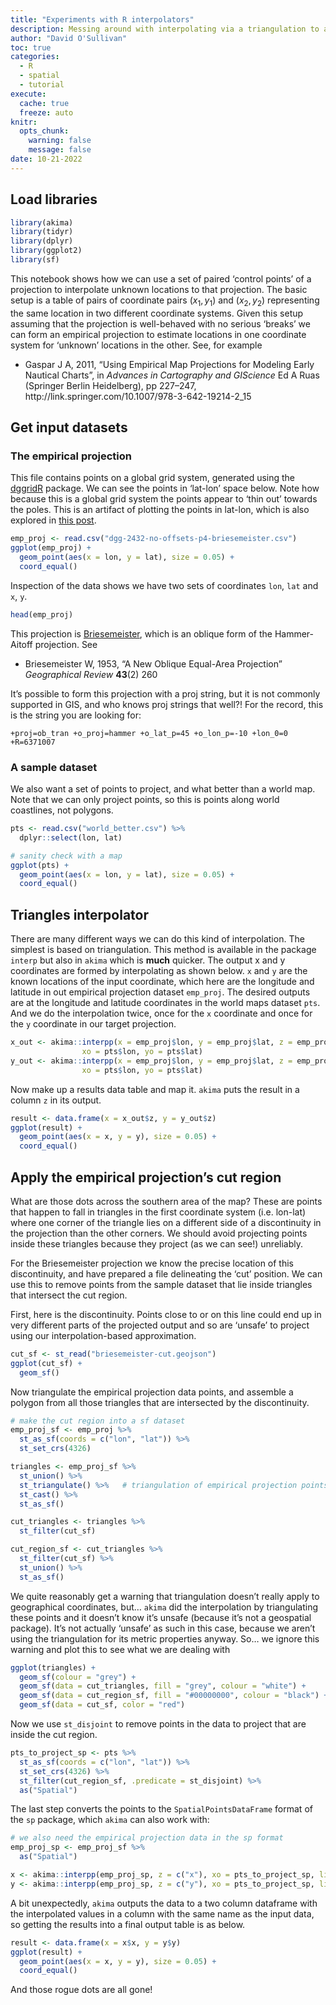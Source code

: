 ```yaml
---
title: "Experiments with R interpolators"
description: Messing around with interpolating via a triangulation to apply coordinate transformations
author: "David O'Sullivan"
toc: true
categories:
  - R
  - spatial
  - tutorial
execute: 
  cache: true
  freeze: auto
knitr:
  opts_chunk: 
    warning: false
    message: false
date: 10-21-2022
---
```


## Load libraries

```r
library(akima)
library(tidyr)
library(dplyr)
library(ggplot2)
library(sf)
```

This notebook shows how we can use a set of paired 'control points' of a projection to interpolate unknown locations to that projection. The basic setup is a table of pairs of coordinate pairs $(x_1,y_1)$ and $(x_2,y_2)$ representing the same location in two different coordinate systems. Given this setup assuming that the projection is well-behaved with no serious 'breaks' we can form an empirical projection to estimate locations in one coordinate system for 'unknown' locations in the other. See, for example

+ Gaspar J A, 2011, “Using Empirical Map Projections for Modeling Early Nautical Charts”, in _Advances in Cartography and GIScience_ Ed A Ruas (Springer Berlin Heidelberg), pp 227–247, http://link.springer.com/10.1007/978-3-642-19214-2_15

## Get input datasets
### The empirical projection
This file contains points on a global grid system, generated using the [dggridR](https://github.com/r-barnes/dggridR/) package. We can see the points in 'lat-lon' space below. Note how because this is a global grid system the points appear to 'thin out' towards the poles. This is an artifact of plotting the points in lat-lon, which is also explored in [this post](../2021-10-20-random-even-points-on-the-globe/).

```r
emp_proj <- read.csv("dgg-2432-no-offsets-p4-briesemeister.csv")
ggplot(emp_proj) +
  geom_point(aes(x = lon, y = lat), size = 0.05) +
  coord_equal()
```

Inspection of the data shows we have two sets of coordinates `lon`, `lat` and `x`, `y`.

```r
head(emp_proj)
```

This projection is [Briesemeister](https://www.map-projections.net/single-view/briesemeister-v2), which is an oblique form of the Hammer-Aitoff projection. See 

+ Briesemeister W, 1953, “A New Oblique Equal-Area Projection” _Geographical Review_ **43**(2) 260

It's possible to form this projection with a proj string, but it is not commonly supported in GIS, and who knows proj strings that well?! For the record, this is the string you are looking for:

    +proj=ob_tran +o_proj=hammer +o_lat_p=45 +o_lon_p=-10 +lon_0=0 +R=6371007

### A sample dataset
We also want a set of points to project, and what better than a world map. Note that we can only project points, so this is points along world coastlines, not polygons.

```r
pts <- read.csv("world_better.csv") %>%
  dplyr::select(lon, lat)

# sanity check with a map
ggplot(pts) + 
  geom_point(aes(x = lon, y = lat), size = 0.05) + 
  coord_equal()
```

## Triangles interpolator
There are many different ways we can do this kind of interpolation. The simplest is based on triangulation. This method is available in the package `interp` but also in `akima` which is **much** quicker. The output x and y coordinates are formed by interpolating as shown below. `x` and `y` are the known locations of the input coordinate, which here are the longitude and latitude in out empirical projection dataset `emp_proj`. The desired outputs are at the longitude and latitude coordinates in the world maps dataset `pts`. And we do the interpolation twice, once for the `x` coordinate and once for the `y` coordinate in our target projection.

```r
x_out <- akima::interpp(x = emp_proj$lon, y = emp_proj$lat, z = emp_proj$x,
                xo = pts$lon, yo = pts$lat)
y_out <- akima::interpp(x = emp_proj$lon, y = emp_proj$lat, z = emp_proj$y,
                xo = pts$lon, yo = pts$lat)
```

Now make up a results data table and map it. `akima` puts the result in a column `z` in its output.

```r
result <- data.frame(x = x_out$z, y = y_out$z)
ggplot(result) + 
  geom_point(aes(x = x, y = y), size = 0.05) + 
  coord_equal()
```

## Apply the empirical projection's cut region
What are those dots across the southern area of the map? These are points that happen to fall in triangles in the first coordinate system (i.e. lon-lat) where one corner of the triangle lies on a different side of a discontinuity in the projection than the other corners. We should avoid projecting points inside these triangles because they project (as we can see!) unreliably.

For the Briesemeister projection we know the precise location of this discontinuity, and have prepared a file delineating the 'cut' position. We can use this to remove points from the sample dataset that lie inside triangles that intersect the cut region.

First, here is the discontinuity. Points close to or on this line could end up in very different parts of the projected output and so are 'unsafe' to project using our interpolation-based approximation.

```r
cut_sf <- st_read("briesemeister-cut.geojson")
ggplot(cut_sf) + 
  geom_sf()
```

Now triangulate the empirical projection data points, and assemble a polygon from all those triangles that are intersected by the discontinuity.

```r
# make the cut region into a sf dataset
emp_proj_sf <- emp_proj %>%
  st_as_sf(coords = c("lon", "lat")) %>%
  st_set_crs(4326)

triangles <- emp_proj_sf %>%
  st_union() %>%
  st_triangulate() %>%   # triangulation of empirical projection points
  st_cast() %>%
  st_as_sf() 

cut_triangles <- triangles %>%
  st_filter(cut_sf)

cut_region_sf <- cut_triangles %>% 
  st_filter(cut_sf) %>%
  st_union() %>%       
  st_as_sf() 
```

We quite reasonably get a warning that triangulation doesn't really apply to geographical coordinates, but... `akima` did the interpolation by triangulating these points and it doesn't know it's unsafe (because it's not a geospatial package). It's not actually 'unsafe' as such in this case, because we aren't using the triangulation for its metric properties anyway. So... we ignore this warning and plot this to see what we are dealing with

```r
ggplot(triangles) +
  geom_sf(colour = "grey") + 
  geom_sf(data = cut_triangles, fill = "grey", colour = "white") +
  geom_sf(data = cut_region_sf, fill = "#00000000", colour = "black") +
  geom_sf(data = cut_sf, color = "red")
```

Now we use `st_disjoint` to remove points in the data to project that are inside the cut region.

```r
pts_to_project_sp <- pts %>%
  st_as_sf(coords = c("lon", "lat")) %>%
  st_set_crs(4326) %>%
  st_filter(cut_region_sf, .predicate = st_disjoint) %>%
  as("Spatial")
```

The last step converts the points to the `SpatialPointsDataFrame` format of the `sp` package, which `akima` can also work with:

```r
# we also need the empirical projection data in the sp format
emp_proj_sp <- emp_proj_sf %>%
  as("Spatial")

x <- akima::interpp(emp_proj_sp, z = c("x"), xo = pts_to_project_sp, linear = TRUE)
y <- akima::interpp(emp_proj_sp, z = c("y"), xo = pts_to_project_sp, linear = TRUE)
```

A bit unexpectedly, `akima` outputs the data to a two column dataframe with the interpolated values in a column with the same name as the input data, so getting the results into a final output table is as below.

```r
result <- data.frame(x = x$x, y = y$y)
ggplot(result) +
  geom_point(aes(x = x, y = y), size = 0.05) + 
  coord_equal()
```

And those rogue dots are all gone!

